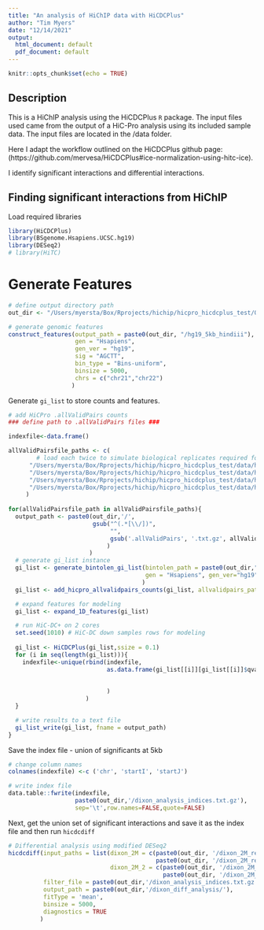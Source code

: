 ```yaml
---
title: "An analysis of HiChIP data with HiCDCPlus"
author: "Tim Myers"
date: "12/14/2021"
output: 
  html_document: default
  pdf_document: default
---
```


```r
knitr::opts_chunk$set(echo = TRUE)
```

## Description

This is a HiChIP analysis using the HiCDCPlus `R` package.  The input files used came from the output of a HiC-Pro analysis using its included sample data.  The input files are located in the /data folder.

Here I adapt the workflow outlined on the HiCDCPlus github page:
(https://github.com/mervesa/HiCDCPlus#ice-normalization-using-hitc-ice).

I identify significant interactions and differential interactions.

## Finding significant interactions from HiChIP

Load required libraries
```r
library(HiCDCPlus)
library(BSgenome.Hsapiens.UCSC.hg19)
library(DESeq2)
# library(HiTC)
```

# Generate Features
```r
# define output directory path
out_dir <- "/Users/myersta/Box/Rprojects/hichip/hicpro_hicdcplus_test/Output"

# generate genomic features
construct_features(output_path = paste0(out_dir, "/hg19_5kb_hindiii"),
                   gen = "Hsapiens",
                   gen_ver = "hg19",
                   sig = "AGCTT",
                   bin_type = "Bins-uniform",
                   binsize = 5000,
                   chrs = c("chr21","chr22")
                  )
```

Generate `gi_list` to store counts and features.
```r

# add HiCPro .allValidPairs counts
### define path to .allValidPairs files ###

indexfile<-data.frame()

allValidPairsfile_paths <- c(
        # load each twice to simulate biological replicates required for differential interaction analysis
      "/Users/myersta/Box/Rprojects/hichip/hicpro_hicdcplus_test/data/hicpro_output/hic_results/data/dixon_2M/dixon_2M_rep1.allValidPairs",
      "/Users/myersta/Box/Rprojects/hichip/hicpro_hicdcplus_test/data/hicpro_output/hic_results/data/dixon_2M/dixon_2M_rep2.allValidPairs",
      "/Users/myersta/Box/Rprojects/hichip/hicpro_hicdcplus_test/data/hicpro_output/hic_results/data/dixon_2M_2/dixon_2M_2_rep1.allValidPairs",
      "/Users/myersta/Box/Rprojects/hichip/hicpro_hicdcplus_test/data/hicpro_output/hic_results/data/dixon_2M_2/dixon_2M_2_rep2.allValidPairs"
     )
      
for(allValidPairsfile_path in allValidPairsfile_paths){
  output_path <- paste0(out_dir,'/',
                        gsub("^(.*[\\/])", 
                             "",
                             gsub('.allValidPairs', '.txt.gz', allValidPairsfile_path)
                            )
                       )
  # generate gi_list instance
  gi_list <- generate_bintolen_gi_list(bintolen_path = paste0(out_dir,"/hg19_5kb_hindiii_bintolen.txt.gz"),
                                       gen = "Hsapiens", gen_ver="hg19"
                                      )
  gi_list <- add_hicpro_allvalidpairs_counts(gi_list, allvalidpairs_path = allValidPairsfile_path)

  # expand features for modeling
  gi_list <- expand_1D_features(gi_list)

  # run HiC-DC+ on 2 cores
  set.seed(1010) # HiC-DC down samples rows for modeling
  
  gi_list <- HiCDCPlus(gi_list,ssize = 0.1)
  for (i in seq(length(gi_list))){
    indexfile<-unique(rbind(indexfile,
                            as.data.frame(gi_list[[i]][gi_list[[i]]$qvalue<=0.05])[c('seqnames1',
                                                                                     'start1',
                                                                                     'start2')]
                            )
                      )
  }

  # write results to a text file
  gi_list_write(gi_list, fname = output_path)
}

```

Save the index file - union of significants at 5kb
``` r

# change column names
colnames(indexfile) <-c ('chr', 'startI', 'startJ')

# write index file
data.table::fwrite(indexfile,
                   paste0(out_dir,'/dixon_analysis_indices.txt.gz'),
                   sep='\t',row.names=FALSE,quote=FALSE)


```

Next, get the union set of significant interactions and save it as the index file and then run `hicdcdiff`
```r

# Differential analysis using modified DESeq2
hicdcdiff(input_paths = list(dixon_2M = c(paste0(out_dir, '/dixon_2M_rep1.txt.gz'),
                                          paste0(out_dir, '/dixon_2M_rep1.txt.gz')),
                             dixon_2M_2 = c(paste0(out_dir, '/dixon_2M_2_rep1.txt.gz'),
                                            paste0(out_dir, '/dixon_2M_2_rep2.txt.gz'))),
          filter_file = paste0(out_dir,'/dixon_analysis_indices.txt.gz'),
          output_path = paste0(out_dir,'/dixon_diff_analysis/'),
          fitType = 'mean',
          binsize = 5000,
          diagnostics = TRUE
         )
```

